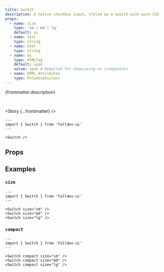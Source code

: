 ```yaml
---
title: Switch
description: A native checkbox input, styled as a switch with pure CSS.
props:
  - name: size
    type: 'sm | md | lg'
    default: xs
  - name: text
    type: string
  - name: html
    type: string
  - name: as
    type: HTMLTag
    default: span
    value: span # Required for showcasing on /components
  - name: HTML Attributes
    type: Polymorphic<as>
---
```



{frontmatter.description}

<br />

<Story {...frontmatter} />

```astro live
---
import { Switch } from 'fulldev-ui'
---

<Switch />
```

## Props

<PropsTable props={frontmatter.props} />

## Examples

### `size`

<SizeProp />

```astro live
---
import { Switch } from 'fulldev-ui'
---

<Switch size="sm" />
<Switch size="md" />
<Switch size="lg" />
```

### `compact`

<CompactProp />

```astro live
---
import { Switch } from 'fulldev-ui'
---

<Switch compact size="sm" />
<Switch compact size="md" />
<Switch compact size="lg" />
```
